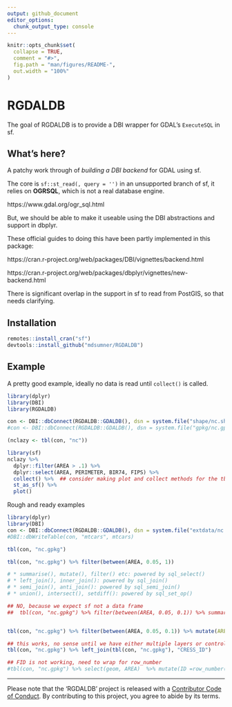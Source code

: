 ```yaml
---
output: github_document
editor_options: 
  chunk_output_type: console
---
```


<!-- README.md is generated from README.Rmd. Please edit that file -->

```r
knitr::opts_chunk$set(
  collapse = TRUE,
  comment = "#>",
  fig.path = "man/figures/README-",
  out.width = "100%"
)
```
# RGDALDB

The goal of RGDALDB is to provide a DBI wrapper for GDAL's `ExecuteSQL` in sf. 

## What's here?

A patchy work through of *building a DBI backend* for GDAL using sf. 

The core is `sf::st_read(, query = '')` in an unsupported branch of sf, it relies on **OGRSQL**, which is not a real database engine. 

https://www.gdal.org/ogr_sql.html

But, we should be able to make it useable using the DBI abstractions and support in dbplyr. 

These official guides to doing this have been partly implemented in this package: 

https://cran.r-project.org/web/packages/DBI/vignettes/backend.html

https://cran.r-project.org/web/packages/dbplyr/vignettes/new-backend.html


There is significant overlap in the support in sf to read from PostGIS, so that needs clarifying. 

## Installation



```R
remotes::install_cran("sf")
devtools::install_github("mdsumner/RGDALDB")
```



## Example

A pretty good example, ideally no data is read until `collect()` is called.

```r
library(dplyr)
library(DBI)
library(RGDALDB)

con <- DBI::dbConnect(RGDALDB::GDALDB(), dsn = system.file("shape/nc.shp", package="sf"))
#con <- DBI::dbConnect(RGDALDB::GDALDB(), dsn = system.file("gpkg/nc.gpkg", package="sf"))

(nclazy <- tbl(con, "nc"))

library(sf)
nclazy %>% 
  dplyr::filter(AREA > .1) %>% 
  dplyr::select(AREA, PERIMETER, BIR74, FIPS) %>% 
  collect() %>%  ## consider making plot and collect methods for the tbl_GDALDBConnection
  st_as_sf() %>% 
  plot()

```



Rough and ready examples

```r
library(dplyr)
library(DBI)
con <- DBI::dbConnect(RGDALDB::GDALDB(), dsn = system.file("extdata/nc.gpkg", package= "RGDALDB"))
#DBI::dbWriteTable(con, "mtcars", mtcars)

tbl(con, "nc.gpkg")

tbl(con, "nc.gpkg") %>% filter(between(AREA, 0.05, 1))

# * summarise(), mutate(), filter() etc: powered by sql_select()
# * left_join(), inner_join(): powered by sql_join()
# * semi_join(), anti_join(): powered by sql_semi_join()
# * union(), intersect(), setdiff(): powered by sql_set_op()

## NO, because we expect sf not a data frame
##  tbl(con, "nc.gpkg") %>% filter(between(AREA, 0.05, 0.1)) %>% summarize(min(AREA)) 


tbl(con, "nc.gpkg") %>% filter(between(AREA, 0.05, 0.1)) %>% mutate(AREA = AREA * 2)

## this works, no sense until we have either multiple layers or control over the row_number
tbl(con, "nc.gpkg") %>% left_join(tbl(con, "nc.gpkg"), "CRESS_ID")

## FID is not working, need to wrap for row_number
#tbl(con, "nc.gpkg") %>% select(geom, AREA)  %>% mutate(ID =row_number())

```

---

  Please note that the 'RGDALDB' project is released with a
  [Contributor Code of Conduct](CODE_OF_CONDUCT.md).
  By contributing to this project, you agree to abide by its terms.
